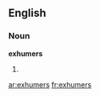 ==English==

===Noun===
'''exhumers'''

# {{plural of|[[exhumer]]}}

[[ar:exhumers]]
[[fr:exhumers]]